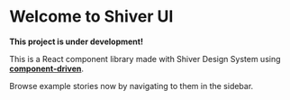
<Meta title="Shiver UI/Introduction" />

# Welcome to Shiver UI

**This project is under development!**

This is a React component library made with Shiver Design System using [**component-driven**](https://componentdriven.org).

Browse example stories now by navigating to them in the sidebar.


